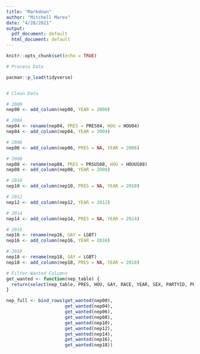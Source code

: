 ```yaml
---
title: "Markdown"
author: "Mitchell Mares"
date: "4/28/2021"
output:
  pdf_document: default
  html_document: default
---
```


```r
knitr::opts_chunk$set(echo = TRUE)
```

```r
# Process Data

pacman::p_load(tidyverse)


# Clean Data 

# 2000
nep00 <- add_column(nep00, YEAR = 2000)

# 2004
nep04 <- rename(nep04, PRES = PRES04, HOU = HOU04)
nep04 <- add_column(nep04, YEAR = 2004)

# 2006
nep06 <- add_column(nep06, PRES = NA, YEAR = 2006)

# 2008
nep08 <- rename(nep08, PRES = PRSUS08, HOU = HOUUS08)
nep08 <- add_column(nep08, YEAR = 2008)

# 2010
nep10 <- add_column(nep10, PRES = NA, YEAR = 2010)

# 2012
nep12 <- add_column(nep12, YEAR = 2012)

# 2014
nep14 <- add_column(nep14, PRES = NA, YEAR = 2014)

# 2016
nep16 <- rename(nep16, GAY = LGBT)
nep16 <- add_column(nep16, YEAR = 2016)

# 2018
nep18 <- rename(nep18, GAY = LGBT)
nep18 <- add_column(nep18, PRES = NA, YEAR = 2018)

# Filter Wanted Columns
get_wanted <- function(nep_table) {
  return(select(nep_table, PRES, HOU, GAY, RACE, YEAR, SEX, PARTYID, PHIL3))
}

nep_full <- bind_rows(get_wanted(nep00),
                      get_wanted(nep04),
                      get_wanted(nep06),
                      get_wanted(nep08),
                      get_wanted(nep10),
                      get_wanted(nep12),
                      get_wanted(nep14),
                      get_wanted(nep16),
                      get_wanted(nep18))
```

